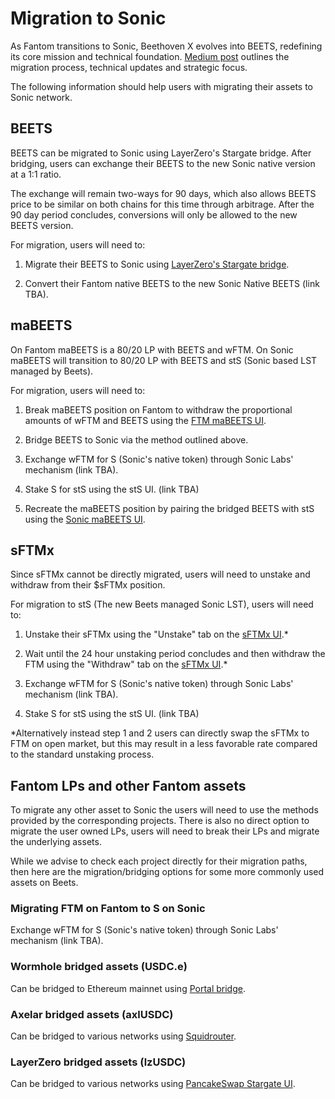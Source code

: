 # Migration to Sonic

As Fantom transitions to Sonic, Beethoven X evolves into BEETS, redefining its core mission and technical foundation. [Medium post](https://beethovenxio.medium.com/beets-2-0-the-sonic-revolution-91cfb609922b) outlines the migration process, technical updates and strategic focus.

The following information should help users with migrating their assets to Sonic network.

## BEETS

BEETS can be migrated to Sonic using LayerZero's Stargate bridge. 
After bridging, users can exchange their BEETS to the new Sonic native version at a 1:1 ratio. 

The exchange will remain two-ways for 90 days, which also allows BEETS price to be similar on both chains for this time through arbitrage. After the 90 day period concludes, conversions will only be allowed to the new BEETS version.

For migration, users will need to:

1) Migrate their BEETS to Sonic using [LayerZero's Stargate bridge](https://stargate.finance/bridge?srcChain=fantom&srcToken=0xF24Bcf4d1e507740041C9cFd2DddB29585aDCe1e&dstChain=optimism&dstToken=0xb4Bc46bc6cB217B59ea8F4530BaE26Bf69F677f0).

2) Convert their Fantom native BEETS to the new Sonic Native BEETS (link TBA).

## maBEETS

On Fantom maBEETS is a 80/20 LP with BEETS and wFTM. On Sonic maBEETS will transition to 80/20 LP with BEETS and stS (Sonic based LST managed by Beets).

For migration, users will need to:

1) Break maBEETS position on Fantom to withdraw the proportional amounts of wFTM and BEETS using the [FTM maBEETS UI](https://ftm.beets.fi/mabeets).

2) Bridge BEETS to Sonic via the method outlined above.

3) Exchange wFTM for S (Sonic's native token) through Sonic Labs' mechanism (link TBA).

4) Stake S for stS using the stS UI. (link TBA)

5) Recreate the maBEETS position by pairing the bridged BEETS with stS using the [Sonic maBEETS UI](https://ma.beets.fi/).

## sFTMx 

Since sFTMx cannot be directly migrated, users will need to unstake and withdraw from their $sFTMx position. 

For migration to stS (The new Beets managed Sonic LST), users will need to:

1) Unstake their sFTMx using the "Unstake" tab on the [sFTMx UI](https://beets.fi/sftmx).*

2) Wait until the 24 hour unstaking period concludes and then withdraw the FTM using the "Withdraw" tab on the [sFTMx UI](https://beets.fi/sftmx).*

3) Exchange wFTM for S (Sonic's native token) through Sonic Labs' mechanism (link TBA).

4) Stake S for stS using the stS UI. (link TBA)

*Alternatively instead step 1 and 2 users can directly swap the sFTMx to FTM on open market, but this may result in a less favorable rate compared to the standard unstaking process.

## Fantom LPs and other Fantom assets

To migrate any other asset to Sonic the users will need to use the methods provided by the corresponding projects. There is also no direct option to migrate the user owned LPs, users will need to break their LPs and migrate the underlying assets.

While we advise to check each project directly for their migration paths, then here are the migration/bridging options for some more commonly used assets on Beets.

### Migrating FTM on Fantom to S on Sonic

Exchange wFTM for S (Sonic's native token) through Sonic Labs' mechanism (link TBA).

### Wormhole bridged assets (USDC.e)

Can be bridged to Ethereum mainnet using [Portal bridge](https://portalbridge.com/).

### Axelar bridged assets (axlUSDC)

Can be bridged to various networks using [Squidrouter](https://app.squidrouter.com/).

### LayerZero bridged assets (lzUSDC)

Can be bridged to various networks using [PancakeSwap Stargate UI](https://bridge.pancakeswap.finance/stargate).